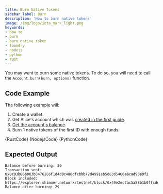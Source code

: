```yaml
---
title: Burn Native Tokens
sidebar_label: Burn
description: 'How to burn native tokens'
image: /img/logo/iota_mark_light.png
keywords:
- how to
- burn
- burn native token
- foundry
- nodejs
- python
- rust
---
```



You may want to burn some native tokens. To do so, you will need to call the
`Account.burn(burn, options)` function.

<DestroyFoundry/>

## Code Example

The following example will:

1. Create a wallet.
2. Get Alice's account which was [created in the first guide](../accounts_and_addresses/create_account.mdx).
3. [Get the account's balance](../accounts_and_addresses/check_balance.mdx).
4. Burn 1 native tokens of the first ID with enough funds.


<Tabs groupId="language">
    <TabItem value="rust" label="Rust">
        <CodeBlock className="language-rust">
            {RustCode}
        </CodeBlock>
    </TabItem>
    <TabItem value="nodejs" label="Nodejs">
        <CodeBlock className="language-typescript">
            {NodejsCode}
        </CodeBlock>
    </TabItem>
    <TabItem value="python" label="Python">
        <CodeBlock className="language-python">
            {PythonCode}
        </CodeBlock>
    </TabItem>
</Tabs>

## Expected Output

```plaintext
Balance before burning: 30
Transaction sent: 0x8c93b86b003b0476266f1d4d0c486dfcbbb72d4991eb5d63d5466a6cad93e9f2
Block included: https://explorer.shimmer.network/testnet/block/0x49e2ec7ac5a88b1b0ffcde20bff437b53ef74f38368c28af402435f45dd5b138
Balance after burning: 29
```
